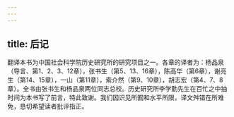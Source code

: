 ```yaml
---
---
---
```

title: 后记
---



翻译本书为中国社会科学院历史研究所的研究项目之一。各章的译者为：杨品泉（导言、第1、2、3、12章），张书生（第5、13、16章），陈高华（第6章），谢亮生（第14、15章），一山（第11章），索介然（第9、10章），胡志宏（第4、7、8章）。全书由张书生和杨品泉两位同志总校。历史研究所李学勤先生在百忙之中抽时间为本书写了前言，特此致谢。我们因识见所囿和水平所限，译文舛错在所难免，恳切希望读者批评指正。